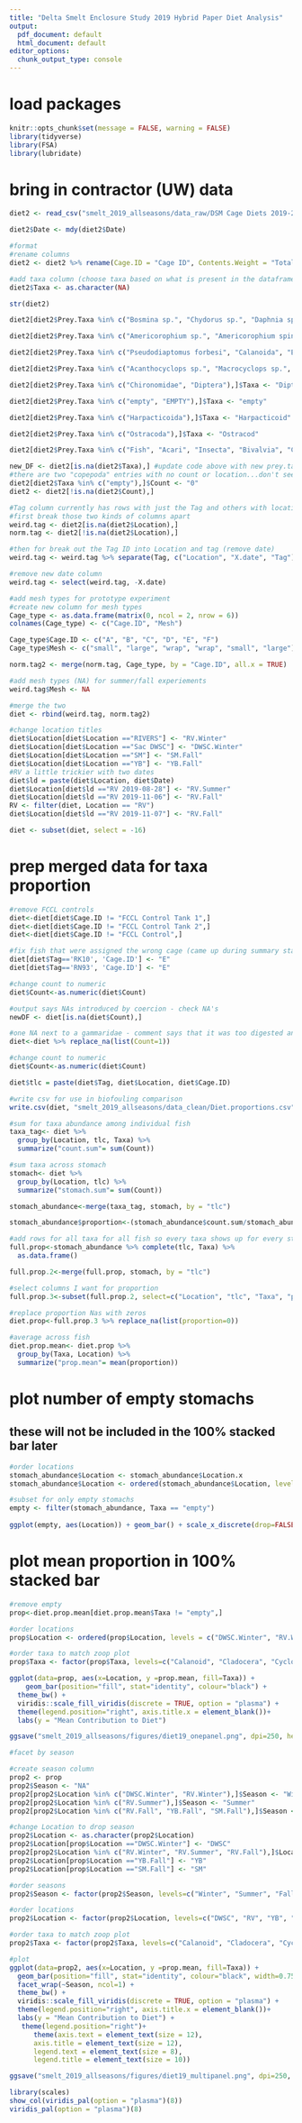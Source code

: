 ```yaml
---
title: "Delta Smelt Enclosure Study 2019 Hybrid Paper Diet Analysis"
output:
  pdf_document: default
  html_document: default
editor_options:
  chunk_output_type: console
---
```


# load packages
```r
knitr::opts_chunk$set(message = FALSE, warning = FALSE)
library(tidyverse)
library(FSA)
library(lubridate)
```

# bring in contractor (UW) data
```r
diet2 <- read_csv("smelt_2019_allseasons/data_raw/DSM Cage Diets 2019-2020.csv") #new data, not edited at all

diet2$Date <- mdy(diet2$Date)

#format 
#rename columns
diet2 <- diet2 %>% rename(Cage.ID = "Cage ID", Contents.Weight = "Total Contents Weight", Prey.Taxa = "Prey Taxa", LH.Stage = "LH Stage")

#add taxa column (choose taxa based on what is present in the dataframe)
diet2$Taxa <- as.character(NA) 

str(diet2)

diet2[diet2$Prey.Taxa %in% c("Bosmina sp.", "Chydorus sp.", "Daphnia sp.", "Ceriodaphnia sp.", "Chydoridae", "Crangonyx sp.", "Scapholeberis sp.", "Simocephalus sp.", "Eurycercus sp.", "Leydigia sp.", "Cladocera", "Sida sp.", "Alona sp.", "Diaphanosoma sp."),]$Taxa <- "Cladocera"

diet2[diet2$Prey.Taxa %in% c("Americorophium sp.", "Americorophium spinicorne", "Eogammarus confervicolus", "Gammaridea", "Hyallela azteca", "Crangonyx sp.", "Corophiidae", "Amphipoda"),]$Taxa <- "Amphipod"

diet2[diet2$Prey.Taxa %in% c("Pseudodiaptomus forbesi", "Calanoida", "Eurytemora affinis", "Diaptomidae", "Sinocalanus doerrii", "Osphranticum labronectum"),]$Taxa <- "Calanoid"

diet2[diet2$Prey.Taxa %in% c("Acanthocyclops sp.", "Macrocyclops sp.", "Diacyclops thomasi", "Eucyclops sp.", "Cyclopoida", "Halicyclops sp.", "Mesocyclops sp.", "Tropocyclops sp.", "Tropocyclops sp."),]$Taxa <- "Cyclopoid"

diet2[diet2$Prey.Taxa %in% c("Chironomidae", "Diptera"),]$Taxa <- "Diptera"

diet2[diet2$Prey.Taxa %in% c("empty", "EMPTY"),]$Taxa <- "empty"

diet2[diet2$Prey.Taxa %in% c("Harpacticoida"),]$Taxa <- "Harpacticoid"

diet2[diet2$Prey.Taxa %in% c("Ostracoda"),]$Taxa <- "Ostracod"

diet2[diet2$Prey.Taxa %in% c("Fish", "Acari", "Insecta", "Bivalvia", "Culicidae", "egg unidentified", "Corixidae", "Hemiptera", "plant seed", "plant matter", "Unidentified", "Mysidacea", "Cumacea"),]$Taxa <- "Other"

new_DF <- diet2[is.na(diet2$Taxa),] #update code above with new prey.taxa that weren't found in previous diets
#there are two "copepoda" entries with no count or location...don't seem that important so I am going to just go ahead and remove them
diet2[diet2$Taxa %in% c("empty"),]$Count <- "0"
diet2 <- diet2[!is.na(diet2$Count),]

#Tag column currently has rows with just the Tag and others with location, date, and tag
#first break those two kinds of columns apart
weird.tag <- diet2[is.na(diet2$Location),]
norm.tag <- diet2[!is.na(diet2$Location),]

#then for break out the Tag ID into Location and tag (remove date)
weird.tag <- weird.tag %>% separate(Tag, c("Location", "X.date", "Tag"))

#remove new date column
weird.tag <- select(weird.tag, -X.date)

#add mesh types for prototype experiment
#create new column for mesh types
Cage_type <- as.data.frame(matrix(0, ncol = 2, nrow = 6))
colnames(Cage_type) <- c("Cage.ID", "Mesh")

Cage_type$Cage.ID <- c("A", "B", "C", "D", "E", "F")
Cage_type$Mesh <- c("small", "large", "wrap", "wrap", "small", "large")

norm.tag2 <- merge(norm.tag, Cage_type, by = "Cage.ID", all.x = TRUE)

#add mesh types (NA) for summer/fall experiements
weird.tag$Mesh <- NA 

#merge the two
diet <- rbind(weird.tag, norm.tag2)

#change location titles 
diet$Location[diet$Location =="RIVERS"] <- "RV.Winter"
diet$Location[diet$Location =="Sac DWSC"] <- "DWSC.Winter"
diet$Location[diet$Location =="SM"] <- "SM.Fall"
diet$Location[diet$Location =="YB"] <- "YB.Fall"
#RV a little trickier with two dates
diet$ld = paste(diet$Location, diet$Date)
diet$Location[diet$ld =="RV 2019-08-28"] <- "RV.Summer"
diet$Location[diet$ld =="RV 2019-11-06"] <- "RV.Fall"
RV <- filter(diet, Location == "RV")
diet$Location[diet$ld =="RV 2019-11-07"] <- "RV.Fall"

diet <- subset(diet, select = -16)
```

# prep merged data for taxa proportion
```r
#remove FCCL controls
diet<-diet[diet$Cage.ID != "FCCL Control Tank 1",]
diet<-diet[diet$Cage.ID != "FCCL Control Tank 2",]
diet<-diet[diet$Cage.ID != "FCCL Control",]

#fix fish that were assigned the wrong cage (came up during summary stats, check against dissected fish data, likely E and F were misread)
diet[diet$Tag=='RK10', 'Cage.ID'] <- "E"
diet[diet$Tag=='RN93', 'Cage.ID'] <- "E"

#change count to numeric
diet$Count<-as.numeric(diet$Count)

#output says NAs introduced by coercion - check NA's
newDF <- diet[is.na(diet$Count),]

#one NA next to a gammaridae - comment says that it was too digested and could be more than one individual, to be safe just going to add a count of "1" for this observation; found it on row 413
diet<-diet %>% replace_na(list(Count=1))

#change count to numeric
diet$Count<-as.numeric(diet$Count)

diet$tlc = paste(diet$Tag, diet$Location, diet$Cage.ID)

#write csv for use in biofouling comparison
write.csv(diet, "smelt_2019_allseasons/data_clean/Diet.proportions.csv", row.names=FALSE)

#sum for taxa abundance among individual fish
taxa_tag<- diet %>% 
  group_by(Location, tlc, Taxa) %>% 
  summarize("count.sum"= sum(Count))

#sum taxa across stomach
stomach<- diet %>% 
  group_by(Location, tlc) %>% 
  summarize("stomach.sum"= sum(Count))

stomach_abundance<-merge(taxa_tag, stomach, by = "tlc")

stomach_abundance$proportion<-(stomach_abundance$count.sum/stomach_abundance$stomach.sum)*100

#add rows for all taxa for all fish so every taxa shows up for every stomach
full.prop<-stomach_abundance %>% complete(tlc, Taxa) %>%
  as.data.frame()

full.prop.2<-merge(full.prop, stomach, by = "tlc")

#select columns I want for proportion
full.prop.3<-subset(full.prop.2, select=c("Location", "tlc", "Taxa", "proportion"))

#replace proportion Nas with zeros
diet.prop<-full.prop.3 %>% replace_na(list(proportion=0))

#average across fish
diet.prop.mean<- diet.prop %>% 
  group_by(Taxa, Location) %>% 
  summarize("prop.mean"= mean(proportion))
```

# plot number of empty stomachs
## these will not be included in the 100% stacked bar later
```r
#order locations
stomach_abundance$Location <- stomach_abundance$Location.x
stomach_abundance$Location <- ordered(stomach_abundance$Location, levels = c("DWSC.Winter", "RV.Winter", "RV.Summer", "SM.Fall", "YB.Fall", "RV.Fall"))

#subset for only empty stomachs
empty <- filter(stomach_abundance, Taxa == "empty")
 
ggplot(empty, aes(Location)) + geom_bar() + scale_x_discrete(drop=FALSE)
```

# plot mean proportion in 100% stacked bar
```r
#remove empty
prop<-diet.prop.mean[diet.prop.mean$Taxa != "empty",]

#order locations
prop$Location <- ordered(prop$Location, levels = c("DWSC.Winter", "RV.Winter", "RV.Summer", "RV.Fall", "YB.Fall", "SM.Fall"))

#order taxa to match zoop plot
prop$Taxa <- factor(prop$Taxa, levels=c("Calanoid", "Cladocera", "Cyclopoid", "Harpacticoid", "Ostracod", "Other", "Amphipod", "Diptera"))

ggplot(data=prop, aes(x=Location, y =prop.mean, fill=Taxa)) +
    geom_bar(position="fill", stat="identity", colour="black") +
  theme_bw() +
  viridis::scale_fill_viridis(discrete = TRUE, option = "plasma") +
  theme(legend.position="right", axis.title.x = element_blank())+
  labs(y = "Mean Contribution to Diet")

ggsave("smelt_2019_allseasons/figures/diet19_onepanel.png", dpi=250, height=4.5, width=7, units="in")

#facet by season

#create season column
prop2 <- prop
prop2$Season <- "NA"
prop2[prop2$Location %in% c("DWSC.Winter", "RV.Winter"),]$Season <- "Winter"
prop2[prop2$Location %in% c("RV.Summer"),]$Season <- "Summer"
prop2[prop2$Location %in% c("RV.Fall", "YB.Fall", "SM.Fall"),]$Season <- "Fall"

#change Location to drop season
prop2$Location <- as.character(prop2$Location)
prop2$Location[prop$Location =="DWSC.Winter"] <- "DWSC"
prop2[prop2$Location %in% c("RV.Winter", "RV.Summer", "RV.Fall"),]$Location <- "RV"
prop2$Location[prop$Location =="YB.Fall"] <- "YB"
prop2$Location[prop$Location =="SM.Fall"] <- "SM"

#order seasons
prop2$Season <- factor(prop2$Season, levels=c("Winter", "Summer", "Fall"))

#order locations
prop2$Location <- factor(prop2$Location, levels=c("DWSC", "RV", "YB", "SM"))

#order taxa to match zoop plot
prop2$Taxa <- factor(prop2$Taxa, levels=c("Calanoid", "Cladocera", "Cyclopoid", "Harpacticoid", "Ostracod", "Other", "Amphipod", "Diptera"))

#plot
ggplot(data=prop2, aes(x=Location, y =prop.mean, fill=Taxa)) +
  geom_bar(position="fill", stat="identity", colour="black", width=0.75) +
  facet_wrap(~Season, ncol=1) +
  theme_bw() +
  viridis::scale_fill_viridis(discrete = TRUE, option = "plasma") +
  theme(legend.position="right", axis.title.x = element_blank())+
  labs(y = "Mean Contribution to Diet") +
   theme(legend.position="right")+
      theme(axis.text = element_text(size = 12),
      axis.title = element_text(size = 12),
      legend.text = element_text(size = 8),
      legend.title = element_text(size = 10))

ggsave("smelt_2019_allseasons/figures/diet19_multipanel.png", dpi=250, height=6, width=6, units="in")

library(scales)
show_col(viridis_pal(option = "plasma")(8))
viridis_pal(option = "plasma")(8)
```

